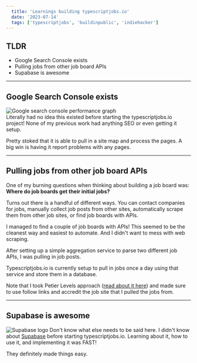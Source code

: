```yaml
---
  title: 'Learnings building typescriptjobs.io'
  date: '2023-07-14'
  tags: ['typescriptjobs', 'buildinpublic', 'indiehacker']
---
```


## TLDR
- Google Search Console exists
- Pulling jobs from other job board APIs
- Supabase is awesome

<hr/>

## Google Search Console exists
![Google search console performance graph](/static/images/blog/learnings-building-typescriptjobsio/google-search-console.png)
<br/>
Literally had no idea this existed before starting the typescriptjobs.io project! None of my previous work had anything SEO or even getting it setup.

Pretty stoked that it is able to pull in a site map and process the pages. A big win is having it report problems with any pages.
<hr/>

## Pulling jobs from other job board APIs
One of my burning questions when thinking about building a job board was: **Where do job boards get their initial jobs?**

Turns out there is a handful of different ways. You can contact companies for jobs, manually collect job posts from other sites, automatically scrape them from other job sites, or find job boards with APIs.

I managed to find a couple of job boards with APIs! This seemed to be the cleanest way and easiest to automate. And I didn't want to mess with web scraping.

After setting up a simple aggregation service to parse two different job APIs, I was pulling in job posts.

Typescriptjobs.io is currently setup to pull in jobs once a day using that service and store them in a database.

Note that I took Petier Levels approach ([read about it here](https://levels.io/remote-ok/)) and made sure to use follow links and accredit the job site that I pulled the jobs from. 
<hr/>

## Supabase is awesome
![Supabase logo](/static/images/blog/learnings-building-typescriptjobsio/supabase-logo-wordmark--light.png)
Don't know what else needs to be said here. I didn't know about [Supabase](https://supabase.com/) before starting typescriptjobs.io. Learning about it, how to use it, and implementing it was FAST!

They definitely made things easy.


